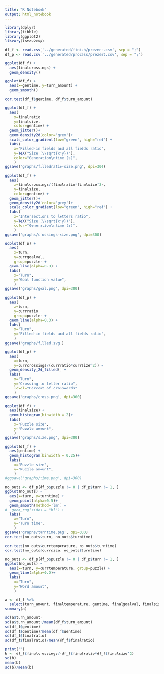 ```yaml
---
title: "R Notebook"
output: html_notebook
---
```


```r
library(dplyr)
library(tibble)
library(ggplot2)
library(latex2exp)
```

```r
df_f <- read.csv('../generated/finish/prezent.csv', sep = ";")
df_p <- read.csv('../generated/process/prezent.csv', sep = ";")

```

```r
ggplot(df_f) +
  aes(finalcrossings) +
  geom_density()
```
```r
ggplot(df_f) +
  aes(x=gentime, y=turn_amount) +
  geom_smooth()

cor.test(df_f$gentime, df_f$turn_amount)
```

```r
ggplot(df_f) +
  aes(
    x=finalratio, 
    y=finalsize,
    color=gentime) +
  geom_jitter()+
  geom_density2d(color='grey')+
  scale_color_gradient(low="green", high="red") +
  labs(
    x="Filled-in fields and all fields ratio",
    y=TeX("Size (\\sqrt{x*y})"),
    color="Generation\ntime (s)",
    )
ggsave('graphs/filledratio-size.png', dpi=300)
```
```r
ggplot(df_f) +
  aes(
    x=finalcrossings/(finalratio*finalsize^2), 
    y=finalsize,
    color=gentime) +
  geom_jitter()+
  geom_density2d(color='grey')+
  scale_color_gradient(low="green", high="red") +
  labs(
    x="Intersections to letters ratio",
    y=TeX("Size (\\sqrt{x*y})"),
    color="Generation\ntime (s)",
    )
ggsave('graphs/crossings-size.png', dpi=300)
```

```r
ggplot(df_p) +
  aes(
    x=turn, 
    y=currgoalval,
    group=puzzle) +
  geom_line(alpha=0.3) +
  labs(
    x="Turn",
    y="Goal function value",
    )
ggsave('graphs/goal.png', dpi=300)
```
```r
ggplot(df_p) +
  aes(
    x=turn, 
    y=currratio ,
    group=puzzle) +
  geom_line(alpha=0.3) +
  labs(
    x="Turn",
    y="Filled-in fields and all fields ratio",
    )
ggsave('graphs/filled.svg')
```
```r
ggplot(df_p) +
  aes(
    x=turn, 
    y=currcrossings/(currratio*currsize^2)) +
  geom_density_2d_filled() +
  labs(
    x="Turn",
    y="Crossing to letter ratio",
    level="Percent of crosswords"
    )
ggsave('graphs/cross.png', dpi=300)
```

```r
ggplot(df_f) +
  aes(finalsize) +
  geom_histogram(binwidth = 2)+
  labs(
    x="Puzzle size",
    y="Puzzle amount",
    )
ggsave('graphs/size.png', dpi=300)
```
```r
ggplot(df_f) +
  aes(gentime) +
  geom_histogram(binwidth = 0.25)+
  labs(
    x="Puzzle size",
    y="Puzzle amount",
    )
#ggsave('graphs/time.png', dpi=300)
```

```r
no_outs <- df_p[df_p$puzzle != 0 | df_p$turn != 1, ]
ggplot(no_outs) +
  aes(x=turn, y=turntime) +
  geom_point(alpha=0.5)+
  geom_smooth(method='lm') +
#  geom_rug(sides = "bl") +
  labs(
    x="Turn",
    y="Turn time",
    )
ggsave('graphs/turntime.png', dpi=300)
cor.test(no_outs$turn, no_outs$turntime)

cor.test(no_outs$currtemperature, no_outs$turntime)
cor.test(no_outs$currsize, no_outs$turntime)
```

```r
no_outs <- df_p[df_p$puzzle != 0 | df_p$turn != 1, ]
ggplot(no_outs) +
  aes(x=turn, y=currtemperature, group=puzzle) +
  geom_line(alpha=0.5)+
  labs(
    x="Turn",
    y="Word amount",
    )
```

```r
a <- df_f %>% 
  select(turn_amount, finaltemperature, gentime, finalgoalval, finalsize, finalratio, finalcrossings, finallen)
summary(a)

sd(a$turn_amount)
sd(a$turn_amount)/mean(df_f$turn_amount)
sd(df_f$gentime)
sd(df_f$gentime)/mean(df_f$gentime)
sd(df_f$finalratio)
sd(df_f$finalratio)/mean(df_f$finalratio)

print("")
b <- df_f$finalcrossings/(df_f$finalratio*df_f$finalsize^2)
sd(b)
mean(b)
sd(b)/mean(b)
```